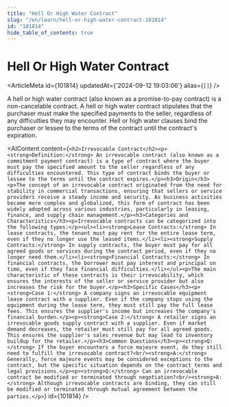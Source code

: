 ```yaml
---
title: "Hell Or High Water Contract"
slug: "/en/learn/hell-or-high-water-contract-101814"
id: "101814"
hide_table_of_contents: true
---
```



# Hell Or High Water Contract

<ArticleMeta id={101814} updatedAt={'2024-09-12 19:03:06'} alias={`[]`} />
<div className='border-solid border-b border-t-0 my-4 border-[var(--ifm-color-gray-300)]' />

A hell or high water contract (also known as a promise-to-pay contract) is a non-cancelable contract. A hell or high water contract stipulates that the purchaser must make the specified payments to the seller, regardless of any difficulties they may encounter. Hell or high water clauses bind the purchaser or lessee to the terms of the contract until the contract's expiration.

<AIContent content={`<h2>Irrevocable Contract</h2><p><strong>Definition:</strong> An irrevocable contract (also known as a commitment payment contract) is a type of contract where the buyer must pay the specified amount to the seller regardless of any difficulties encountered. This type of contract binds the buyer or lessee to the terms until the contract expires.</p><h3>Origin</h3><p>The concept of an irrevocable contract originated from the need for stability in commercial transactions, ensuring that sellers or service providers receive a steady income and security. As business activities became more complex and globalized, this form of contract has been widely adopted across various industries, particularly in leasing, finance, and supply chain management.</p><h3>Categories and Characteristics</h3><p>Irrevocable contracts can be categorized into the following types:</p><ul><li><strong>Lease Contracts:</strong> In lease contracts, the tenant must pay rent for the entire lease term, even if they no longer use the leased items.</li><li><strong>Supply Contracts:</strong> In supply contracts, the buyer must pay for all agreed goods or services during the contract period, even if they no longer need them.</li><li><strong>Financial Contracts:</strong> In financial contracts, the borrower must pay interest and principal on time, even if they face financial difficulties.</li></ul><p>The main characteristic of these contracts is their irrevocability, which ensures the interests of the seller or service provider but also increases the risk for the buyer.</p><h3>Specific Cases</h3><p><strong>Case 1:</strong> A company signs an irrevocable equipment lease contract with a supplier. Even if the company stops using the equipment during the lease term, they must still pay the full lease fees. This ensures the supplier's income but increases the company's financial burden.</p><p><strong>Case 2:</strong> A retailer signs an irrevocable goods supply contract with a supplier. Even if market demand decreases, the retailer must still pay for all agreed goods. This ensures the supplier's sales revenue but may lead to inventory buildup for the retailer.</p><h3>Common Questions</h3><p><strong>Q:</strong> If the buyer encounters a force majeure event, do they still need to fulfill the irrevocable contract?<br/><strong>A:</strong> Generally, force majeure events may be considered exceptions to the contract, but the specific situation depends on the contract terms and legal provisions.</p><p><strong>Q:</strong> Can an irrevocable contract be modified or terminated through negotiation?<br/><strong>A:</strong> Although irrevocable contracts are binding, they can still be modified or terminated through mutual agreement between the parties.</p>`} id={101814} />
